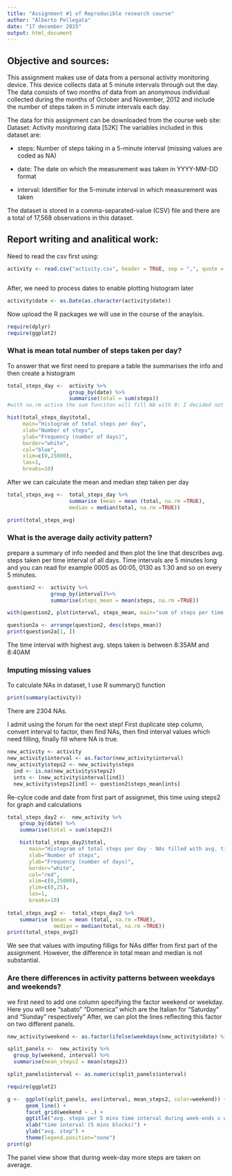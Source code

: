 ```yaml
---
title: "Assignment #1 of Reproducible research course"
author: "Alberto Pellegata"
date: "17 december 2015"
output: html_document
---
```


## Objective and sources:
This assignment makes use of data from a personal activity monitoring device. This device collects data at 5 minute intervals through out the day. The data consists of two months of data from an anonymous individual collected during the months of October and November, 2012 and include the number of steps taken in 5 minute intervals each day.

The data for this assignment can be downloaded from the course web site:
Dataset: Activity monitoring data [52K]
The variables included in this dataset are:

* steps: Number of steps taking in a 5-minute interval (missing values are coded as NA)

* date: The date on which the measurement was taken in YYYY-MM-DD format

* interval: Identifier for the 5-minute interval in which measurement was taken

The dataset is stored in a comma-separated-value (CSV) file and there are a total of 17,568 observations in this dataset.

## Report writing and analitical work:

Need to read the csv first using:
```r
activity <- read.csv("activity.csv", header = TRUE, sep = ",", quote = "\"" , na.strings = "NA")
```

```r
```


After, we need to process dates to enable plotting histogram later
```r
activity$date <- as.Date(as.character(activity$date))
```

Now upload the R packages we will use in the course of the anaylsis. 

```r
require(dplyr)
require(ggplot2)
```

### What is mean total number of steps taken per day?

To answer that we first need to prepare a table the summarises the info and then create a histogram 

```r
total_steps_day <-  activity %>%
                    group_by(date) %>%
                    summarise(total = sum(steps)) 
#with na.rm active the sum funciton will fill NA with 0: I decided not to activate it.

hist(total_steps_day$total, 
     main="Histogram of total steps per day",
     xlab="Number of steps",
     ylab="Frequency (number of days)",
     border="white",
     col="blue",
     xlim=c(0,25000),
     las=1,
     breaks=10)
```

After we can calculate the mean and median step taken per day
```r
total_steps_avg <-  total_steps_day %>%
                    summarise (mean = mean (total, na.rm =TRUE),
                    median = median(total, na.rm =TRUE))

print(total_steps_avg)
```

### What is the average daily activity pattern?
prepare a summary of info needed and then plot the line that describes avg. steps taken per time interval of all days. Time intervals are 5 minutes long and you can read for example 0005 as 00:05, 0130 as 1:30 and so on every 5 minutes.

```r
question2 <-  activity %>%
              group_by(interval)%>%
              summarise(steps_mean = mean(steps, na.rm =TRUE))

with(question2, plot(interval, steps_mean, main="sum of steps per time interval", type="l", col="blue"))

question2a <- arrange(question2, desc(steps_mean))
print(question2a[1, ])
```
The time interval with highest avg. steps taken is between 8:35AM and 8:40AM


### Imputing missing values

To calculate NAs in dataset, I use R summary() function

```r
print(summary(activity))
```

There are 2304 NAs.

I admit using the forum for the next step! 
First duplicate step column, convert interval to factor, then find NAs, then find interval values which need filling, finally fill where NA is true.


```r
new_activity <- activity
new_activity$interval <- as.factor(new_activity$interval)
new_activity$steps2 <- new_activity$steps
  ind <- is.na(new_activity$steps2)
  ints <- (new_activity$interval[ind])
  new_activity$steps2[ind] <- question2$steps_mean[ints]
```

Re-cylce code and date from first part of assignmet, this time using steps2 for graph and calculations
```r
total_steps_day2 <-  new_activity %>%
    group_by(date) %>%
    summarise(total = sum(steps2)) 

    hist(total_steps_day2$total, 
       main="Histogram of total steps per day - NAs filled with avg. time interval",
       xlab="Number of steps",
       ylab="Frequency (number of days)",
       border="white",
       col="red",
       xlim=c(0,25000),
       ylim=c(0,25),
       las=1,
       breaks=10)
  
total_steps_avg2 <-  total_steps_day2 %>%
    summarise (mean = mean (total, na.rm =TRUE),
               median = median(total, na.rm =TRUE))
print(total_steps_avg2)
```

We see that values with imputing filligs for NAs differ from first part of the assignment. However, the difference in total mean and median is not substantial.

### Are there differences in activity patterns between weekdays and weekends?
we first need to add one column specifying the factor weekend or weekday.
Here you will see "sabato" "Domenica" which are the Italian for "Saturday" and "Sunday" respectively"
After, we can plot the lines reflecting this factor on two different panels.

```r
new_activity$weekend <- as.factor(ifelse(weekdays(new_activity$date) %in% c("domenica", "sabato"), "week-ends", "week-days"))

split_panels <-  new_activity %>%
  group_by(weekend, interval) %>%
  summarise(mean_steps2 = mean(steps2))

split_panels$interval <- as.numeric(split_panels$interval)

require(ggplot2)

g <-  ggplot(split_panels, aes(interval, mean_steps2, color=weekend)) +
      geom_line() +
      facet_grid(weekend ~ .) +
      ggtitle("avg. steps per 5 mins time interval during week-ends v week-days") + 
      xlab("time interval (5 mins blocks)") + 
      ylab("avg. step") +
      theme(legend.position="none")
print(g)
```

The panel view show that during week-day more steps are taken on average.